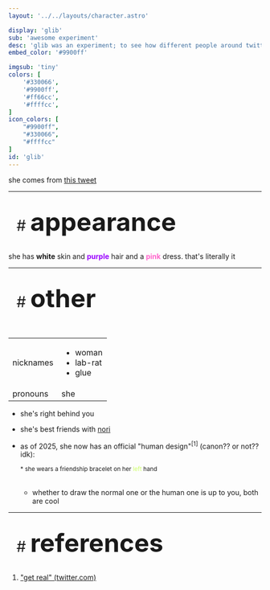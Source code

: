 ```yaml
---
layout: '../../layouts/character.astro'

display: 'glib'
sub: 'awesome experiment'
desc: 'glib was an experiment; to see how different people around twitter would interpret goober woman characters like her'
embed_color: '#9900ff'

imgsub: 'tiny'
colors: [
    '#330066',
    '#9900ff',
    '#ff66cc',
    '#ffffcc',
]
icon_colors: [
    "#9900ff",
    "#330066",
    "#ffffcc"
]
id: 'glib'
---
```


<style>{
    `:root {
        --header-color: #003;
        --header-logo-color-1: #ffc;
        --header-logo-color-2: #90f;

        --col-bright: #ffc;
        --col-light: #f6c;
        --col-main: #90f;
        --col-dim: #609;
        --col-dark: #303;

        --col-bg: #303;
        --col-char-bg: #f6c;

        --col-link: #90f;
        --col-link-hover: #f6c
    }    

    td {
        background-color: var(--col-light);
    }

    li::marker {
        color: var(--col-main);  
    }

    td.name {
        background-color: var(--col-dark);
        color: var(--col-main);
        box-shadow: unset;
        align-content: start;
    }`
}</style>


she comes from [this tweet](https://twitter.com/betpowo/status/1748079459830202740/)

<hr />
<section id="appearance" style="text-align: left">

<div style="background-color: var(--col-main); padding: 16px; border-radius: 15px; width: fit-content;">
<a style="text-decoration: none;" href="#appearance">
<span style="font-size: 30px; color: var(--col-light)">#&nbsp;</span><span style="font-weight: bolder; font-size: 50px; margin: 0; margin-top: 30px; color: var(--col-bright)">appearance</span>
</a>
</div>

she has <span class="white">**white**</span> skin and <span style="color: #90f;">**purple**</span> hair and a <span style="color: #f6c;">**pink**</span> dress. that's literally it

</section>

<hr />

<section id="other" style="text-align: left">

<div style="background-color: var(--col-main); padding: 16px; border-radius: 15px; width: fit-content;">
<a style="text-decoration: none;" href="#other">
<span style="font-size: 30px; color: var(--col-light)">#&nbsp;</span><span style="font-weight: bolder; font-size: 50px; margin: 0; margin-top: 30px; color: var(--col-bright)">other</span>
</a>
</div>

<br />
<table>

<tr>
    <td class="name">nicknames</td>
    <td>

- woman
- lab-rat
- glue

</td>
</tr>

<tr>
    <td class="name">pronouns</td>
    <td>she</td>
</tr>

</table>

- she's right behind you

- she's best friends with [nori](/characters/nori)

- as of 2025, she now has an official "human design"<sup><a style="text-decoration: none;" href="#references">[1]</a></sup> (canon?? or not?? idk):
    <div style="--col-char-bg: #cf6;"><CharSheet character="glib" sheetid="sheet-human" data='imgsub: "what ???", colors: [
    "#330066",
    "#470885",
    "#9900ff",
    "#ff66cc",
    "#ffe192",
    "#ffffcc",
    "#663366",
    "#ff99cc",
    "#ffccff"]'/></div>
    
    <sub style="color: var(--col-main);">* she wears a friendship bracelet on her <span style="color: #cf6;">left</span> hand</sub>
    <br/><br/>
    - whether to draw the normal one or the human one is up to you, both are cool

</section>

<hr/>
<section id="references" style="text-align: left">

<div style="background-color: var(--col-main); padding: 16px; border-radius: 15px; width: fit-content;">
<a style="text-decoration: none;" href="#references">
<span style="font-size: 30px; color: var(--col-light)">#&nbsp;</span><span style="font-weight: bolder; font-size: 50px; margin: 0; margin-top: 30px; color: var(--col-bright)">references</span>
</a>
</div>

<ol>
<li>

["get real" (twitter.com)](https://twitter.com/betpowo/status/1880675578321555850)

</li>
</ol>
</section>